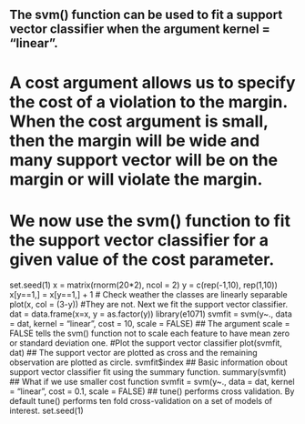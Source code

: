 ## The svm() function can be used to fit a support vector classifier when the argument kernel = "linear".
# A cost argument allows us to specify the cost of a violation to the margin. When the cost argument is small, then the margin will be wide and many support vector will be on the margin or will violate the margin. 
# We now use the svm() function to fit the support vector classifier for a given value of the cost parameter. 
set.seed(1)
x = matrix(rnorm(20*2), ncol = 2)
y = c(rep(-1,10), rep(1,10))
x[y==1,] = x[y==1,] + 1
# Check weather the classes are linearly separable
plot(x, col = (3-y))
#They are not. Next we fit the support vector classifier. 
dat = data.frame(x=x, y = as.factor(y))
library(e1071)
svmfit = svm(y~., data = dat, kernel = "linear", cost = 10, scale = FALSE)
## The argument scale = FALSE tells the svm() function not to scale each feature to have mean zero or standard deviation one. 
#Plot the support vector classifier
plot(svmfit, dat)
## The support vector are plotted as cross and the remaining observation are plotted as circle.
svmfit$index
## Basic information obout support vector classifier fit using the summary function.
summary(svmfit)
## What if we use smaller cost function
svmfit = svm(y~., data = dat, kernel = "linear", cost = 0.1, scale = FALSE)
## tune() performs cross validation. By default tune() performs ten fold cross-validation on a set of models of interest. 
set.seed(1)
